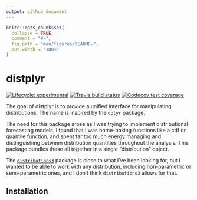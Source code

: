 ```yaml
---
output: github_document
---
```


<!-- README.md is generated from README.Rmd. Please edit that file -->

```r
knitr::opts_chunk$set(
  collapse = TRUE,
  comment = "#>",
  fig.path = "man/figures/README-",
  out.width = "100%"
)
```
# distplyr

<!-- badges: start -->
[![Lifecycle: experimental](https://img.shields.io/badge/lifecycle-experimental-orange.svg)](https://www.tidyverse.org/lifecycle/#experimental)
[![Travis build status](https://travis-ci.org/vincenzocoia/distplyr.svg?branch=master)](https://travis-ci.org/vincenzocoia/distplyr)
[![Codecov test coverage](https://codecov.io/gh/vincenzocoia/distplyr/branch/master/graph/badge.svg)](https://codecov.io/gh/vincenzocoia/distplyr?branch=master)
<!-- badges: end -->

The goal of distplyr is to provide a unified interface for manipulating distributions. The name is inspired by the `dplyr` package.

The need for this package arose as I was trying to implement distributional forecasting models. I found that I was home-baking functions like a cdf or quantile function, and spent far too much energy managing and distinguishing between distribution quantities throughout the analysis. This package bundles these all together in a single "distribution" object.

The [`distributions3`](https://cran.r-project.org/web/packages/distributions3/index.html) package is close to what I've been looking for, but I wanted to be able to work with any distribution, including non-parametric or semi-parametric ones, and I don't think `distributions3` allows for that. 

## Installation

